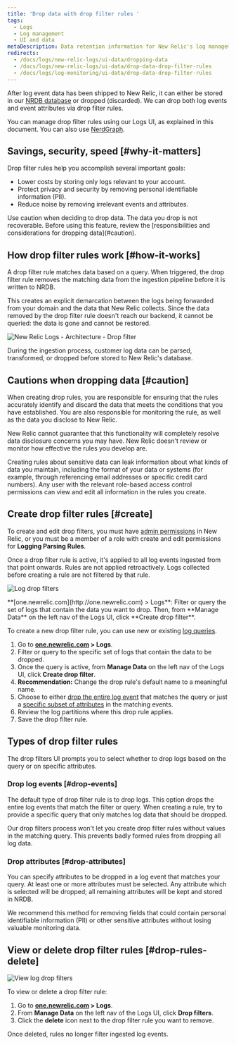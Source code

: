 ```yaml
---
title: 'Drop data with drop filter rules '
tags:
  - Logs
  - Log management
  - UI and data
metaDescription: Data retention information for New Relic's log management and logs in context.
redirects:
  - /docs/logs/new-relic-logs/ui-data/dropping-data
  - /docs/logs/new-relic-logs/ui-data/drop-data-drop-filter-rules
  - /docs/logs/log-monitoring/ui-data/drop-data-drop-filter-rules
---
```


After log event data has been shipped to New Relic, it can either be stored in our [NRDB database](https://newrelic.com/resources/ebooks/inside-nrdb-flexible-unified-database) or dropped (discarded). We can drop both log events and event attributes via drop filter rules.

You can manage drop filter rules using our Logs UI, as explained in this document. You can also use [NerdGraph](/docs/accounts/accounts/data-management/drop-data-using-nerdgraph).

## Savings, security, speed [#why-it-matters]

Drop filter rules help you accomplish several important goals:

* Lower costs by storing only logs relevant to your account.
* Protect privacy and security by removing personal identifiable information (PII).
* Reduce noise by removing irrelevant events and attributes.

<Callout variant="caution">
  Use caution when deciding to drop data. The data you drop is not recoverable. Before using this feature, review the [responsibilities and considerations for dropping data](#caution).
</Callout>

## How drop filter rules work [#how-it-works]

A drop filter rule matches data based on a query. When triggered, the drop filter rule removes the matching data from the ingestion pipeline before it is written to NRDB.

This creates an explicit demarcation between the logs being forwarded from your domain and the data that New Relic collects. Since the data removed by the drop filter rule doesn't reach our backend, it cannot be queried: the data is gone and cannot be restored.

![New Relic Logs - Architecture - Drop filter](./images/ingest-pipeline.svg "New Relic Logs - Architecture - Drop filter")

<figcaption>
  During the ingestion process, customer log data can be parsed, transformed, or dropped before stored to New Relic's database.
</figcaption>

## Cautions when dropping data [#caution]

When creating drop rules, you are responsible for ensuring that the rules accurately identify and discard the data that meets the conditions that you have established. You are also responsible for monitoring the rule, as well as the data you disclose to New Relic.

New Relic cannot guarantee that this functionality will completely resolve data disclosure concerns you may have. New Relic doesn't review or monitor how effective the rules you develop are.

Creating rules about sensitive data can leak information about what kinds of data you maintain, including the format of your data or systems (for example, through referencing email addresses or specific credit card numbers). Any user with the relevant role-based access control permissions can view and edit all information in the rules you create.

## Create drop filter rules [#create]

To create and edit drop filters, you must have [admin permissions](/docs/accounts/accounts-billing/new-relic-one-pricing-users/users-roles#user-group) in New Relic, or you must be a member of a role with create and edit permissions for **Logging Parsing Rules**.

Once a drop filter rule is active, it's applied to all log events ingested from that point onwards. Rules are not applied retroactively. Logs collected before creating a rule are not filtered by that rule.

![Log drop filters](./images/log-drop-filter-create.png "Log drop filters")

<figcaption>
  **[one.newrelic.com](http://one.newrelic.com) > Logs**: Filter or query the set of logs that contain the data you want to drop. Then, from **Manage Data** on the left nav of the Logs UI, click **Create drop filter**.
</figcaption>

To create a new drop filter rule, you can use new or existing [log queries](/docs/logs/new-relic-logs/ui-data/query-syntax-logs).

1. Go to **[one.newrelic.com](http://one.newrelic.com) > Logs**.
2. Filter or query to the specific set of logs that contain the data to be dropped.
3. Once the query is active, from **Manage Data** on the left nav of the Logs UI, click **Create drop filter**.
4. **Recommendation:** Change the drop rule's default name to a meaningful name.
5. Choose to either [drop the entire log event](#drop-events) that matches the query or just a [specific subset of attributes](#drop-attributes) in the matching events.
6. Review the log partitions where this drop rule applies.
7. Save the drop filter rule.

## Types of drop filter rules

The drop filters UI prompts you to select whether to drop logs based on the query or on specific attributes.

### Drop log events [#drop-events]

The default type of drop filter rule is to drop logs. This option drops the entire log events that match the filter or query. When creating a rule, try to provide a specific query that only matches log data that should be dropped.

Our drop filters process won't let you create drop filter rules without values in the matching query. This prevents badly formed rules from dropping all log data.

### Drop attributes [#drop-attributes]

You can specify attributes to be dropped in a log event that matches your query. At least one or more attributes must be selected. Any attribute which is selected will be dropped; all remaining attributes will be kept and stored in NRDB.

<Callout variant="tip">
  We recommend this method for removing fields that could contain personal identifiable information (PII) or other sensitive attributes without losing valuable monitoring data.
</Callout>

## View or delete drop filter rules [#drop-rules-delete]

![View log drop filters](./images/log-drop-filter042721.png "View log drop filters")

To view or delete a drop filter rule:

1. Go to **[one.newrelic.com](http://one.newrelic.com) > Logs**.
2. From **Manage Data** on the left nav of the Logs UI, click **Drop filters**.
3. Click the **delete** <Icon name="fe-trash-2"/> icon next to the drop filter rule you want to remove.

Once deleted, rules no longer filter ingested log events.

